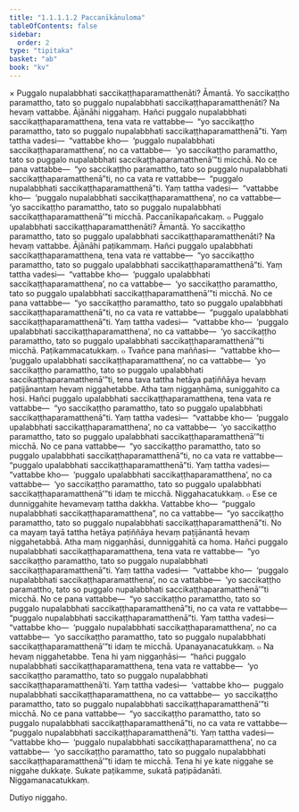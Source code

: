 ```yaml
---
title: "1.1.1.1.2 Paccanīkānuloma"
tableOfContents: false
sidebar:
  order: 2
type: "tipitaka"
basket: "ab"
book: "kv"
---
```



<DynamicBreadcrumb />

<Division number="6" book="kv">

<Paragraph number="21" book="kv">
× Puggalo nupalabbhati saccikaṭṭhaparamatthenāti? Āmantā. Yo saccikaṭṭho paramattho, tato so puggalo nupalabbhati saccikaṭṭhaparamatthenāti? Na hevaṃ vattabbe.
</Paragraph>

<Paragraph number="22" book="kv">
Ājānāhi niggahaṃ. Hañci puggalo nupalabbhati saccikaṭṭhaparamatthena, tena vata re vattabbe—  “yo saccikaṭṭho paramattho, tato so puggalo nupalabbhati saccikaṭṭhaparamatthenā”ti. Yaṃ tattha vadesi—  “vattabbe kho—  ‘puggalo nupalabbhati saccikaṭṭhaparamatthena’, no ca vattabbe—  ‘yo saccikaṭṭho paramattho, tato so puggalo nupalabbhati saccikaṭṭhaparamatthenā’”ti micchā.
</Paragraph>

<Paragraph number="23" book="kv">
No ce pana vattabbe—  “yo saccikaṭṭho paramattho, tato so puggalo nupalabbhati saccikaṭṭhaparamatthenā”ti, no ca vata re vattabbe—  “puggalo nupalabbhati saccikaṭṭhaparamatthenā”ti. Yaṃ tattha vadesi—  “vattabbe kho—  ‘puggalo nupalabbhati saccikaṭṭhaparamatthena’, no ca vattabbe—  ‘yo saccikaṭṭho paramattho, tato so puggalo nupalabbhati saccikaṭṭhaparamatthenā’”ti micchā.

</Paragraph>
</Division>

<Paragraph number="24" type="center" book="kv">
Paccanīkapañcakaṃ.


</Paragraph>

<Division number="7" book="kv">

<Paragraph number="25" book="kv">
๐ Puggalo upalabbhati saccikaṭṭhaparamatthenāti? Āmantā. Yo saccikaṭṭho paramattho, tato so puggalo upalabbhati saccikaṭṭhaparamatthenāti? Na hevaṃ vattabbe.
</Paragraph>

<Paragraph number="26" book="kv">
Ājānāhi paṭikammaṃ. Hañci puggalo upalabbhati saccikaṭṭhaparamatthena, tena vata re vattabbe—  “yo saccikaṭṭho paramattho, tato so puggalo upalabbhati saccikaṭṭhaparamatthenā”ti. Yaṃ tattha vadesi—  “vattabbe kho—  ‘puggalo upalabbhati saccikaṭṭhaparamatthena’, no ca vattabbe—  ‘yo saccikaṭṭho paramattho, tato so puggalo upalabbhati saccikaṭṭhaparamatthenā’”ti micchā.
</Paragraph>

<Paragraph number="27" book="kv">
No ce pana vattabbe—  “yo saccikaṭṭho paramattho, tato so puggalo upalabbhati saccikaṭṭhaparamatthenā”ti, no ca vata re vattabbe—  “puggalo upalabbhati saccikaṭṭhaparamatthenā”ti. Yaṃ tattha vadesi—  “vattabbe kho—  ‘puggalo upalabbhati saccikaṭṭhaparamatthena’, no ca vattabbe—  ‘yo saccikaṭṭho paramattho, tato so puggalo upalabbhati saccikaṭṭhaparamatthenā’”ti micchā.

</Paragraph>
</Division>

<Paragraph number="28" type="center" book="kv">
Paṭikammacatukkaṃ.


</Paragraph>

<Division number="8" book="kv">

<Paragraph number="29" book="kv">
๐ Tvañce pana maññasi—  “vattabbe kho—  ‘puggalo upalabbhati saccikaṭṭhaparamatthena’, no ca vattabbe—  ‘yo saccikaṭṭho paramattho, tato so puggalo upalabbhati saccikaṭṭhaparamatthenā’”ti, tena tava tattha hetāya paṭiññāya hevaṃ paṭijānantaṃ hevaṃ niggahetabbe. Atha taṃ niggaṇhāma, suniggahito ca hosi.
</Paragraph>

<Paragraph number="30" book="kv">
Hañci puggalo upalabbhati saccikaṭṭhaparamatthena, tena vata re vattabbe—  “yo saccikaṭṭho paramattho, tato so puggalo upalabbhati saccikaṭṭhaparamatthenā”ti. Yaṃ tattha vadesi—  “vattabbe kho—  ‘puggalo upalabbhati saccikaṭṭhaparamatthena’, no ca vattabbe—  ‘yo saccikaṭṭho paramattho, tato so puggalo upalabbhati saccikaṭṭhaparamatthenā’”ti micchā.
</Paragraph>

<Paragraph number="31" book="kv">
No ce pana vattabbe—  “yo saccikaṭṭho paramattho, tato so puggalo upalabbhati saccikaṭṭhaparamatthenā”ti, no ca vata re vattabbe—  “puggalo upalabbhati saccikaṭṭhaparamatthenā”ti. Yaṃ tattha vadesi—  “vattabbe kho—  ‘puggalo upalabbhati saccikaṭṭhaparamatthena’, no ca vattabbe—  ‘yo saccikaṭṭho paramattho, tato so puggalo upalabbhati saccikaṭṭhaparamatthenā’”ti idaṃ te micchā.

</Paragraph>
</Division>

<Paragraph number="32" type="center" book="kv">
Niggahacatukkaṃ.


</Paragraph>

<Division number="9" book="kv">

<Paragraph number="33" book="kv">
๐ Ese ce dunniggahite hevamevaṃ tattha dakkha. Vattabbe kho—  “puggalo nupalabbhati saccikaṭṭhaparamatthena”, no ca vattabbe—  “yo saccikaṭṭho paramattho, tato so puggalo nupalabbhati saccikaṭṭhaparamatthenā”ti. No ca mayaṃ tayā tattha hetāya paṭiññāya hevaṃ paṭijānantā hevaṃ niggahetabbā. Atha maṃ niggaṇhāsi, dunniggahitā ca homa.
</Paragraph>

<Paragraph number="34" book="kv">
Hañci puggalo nupalabbhati saccikaṭṭhaparamatthena, tena vata re vattabbe—  “yo saccikaṭṭho paramattho, tato so puggalo nupalabbhati saccikaṭṭhaparamatthenā”ti. Yaṃ tattha vadesi—  “vattabbe kho—  ‘puggalo nupalabbhati saccikaṭṭhaparamatthena’, no ca vattabbe—  ‘yo saccikaṭṭho paramattho, tato so puggalo nupalabbhati saccikaṭṭhaparamatthenā’”ti micchā.
</Paragraph>

<Paragraph number="35" book="kv">
No ce pana vattabbe—  “yo saccikaṭṭho paramattho, tato so puggalo nupalabbhati saccikaṭṭhaparamatthenā”ti, no ca vata re vattabbe—  “puggalo nupalabbhati saccikaṭṭhaparamatthenā”ti. Yaṃ tattha vadesi—  “vattabbe kho—  ‘puggalo nupalabbhati saccikaṭṭhaparamatthena’, no ca vattabbe—  ‘yo saccikaṭṭho paramattho, tato so puggalo nupalabbhati saccikaṭṭhaparamatthenā’”ti idaṃ te micchā.

</Paragraph>
</Division>

<Paragraph number="36" type="center" book="kv">
Upanayanacatukkaṃ.


</Paragraph>

<Division number="10" book="kv">

<Paragraph number="37" book="kv">
๐ Na hevaṃ niggahetabbe. Tena hi yaṃ niggaṇhāsi—  “hañci puggalo nupalabbhati saccikaṭṭhaparamatthena, tena vata re vattabbe—  ‘yo saccikaṭṭho paramattho, tato so puggalo nupalabbhati saccikaṭṭhaparamatthenā’ti. Yaṃ tattha vadesi—  ‘vattabbe kho—  puggalo nupalabbhati saccikaṭṭhaparamatthena, no ca vattabbe—  yo saccikaṭṭho paramattho, tato so puggalo nupalabbhati saccikaṭṭhaparamatthenā’”ti micchā.
</Paragraph>

<Paragraph number="38" book="kv">
No ce pana vattabbe—  “yo saccikaṭṭho paramattho, tato so puggalo nupalabbhati saccikaṭṭhaparamatthenā”ti, no ca vata re vattabbe—  “puggalo nupalabbhati saccikaṭṭhaparamatthenā”ti. Yaṃ tattha vadesi—  “vattabbe kho—  ‘puggalo nupalabbhati saccikaṭṭhaparamatthena’, no ca vattabbe—  ‘yo saccikaṭṭho paramattho, tato so puggalo nupalabbhati saccikaṭṭhaparamatthenā’”ti idaṃ te micchā. Tena hi ye kate niggahe se niggahe dukkaṭe. Sukate paṭikamme, sukatā paṭipādanāti.

</Paragraph>
</Division>

<Paragraph number="39" type="center" book="kv">
Niggamanacatukkaṃ.

  
Dutiyo niggaho.
</Paragraph>